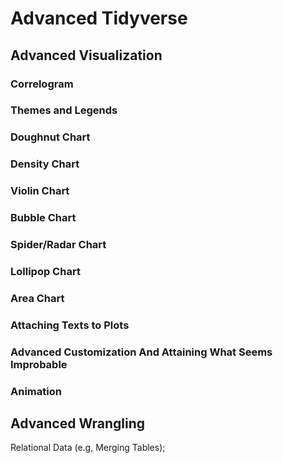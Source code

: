 # Advanced Tidyverse {#tidy-2}

## Advanced Visualization

### Correlogram 

### Themes and Legends 

### Doughnut Chart 

### Density Chart 

### Violin Chart 

### Bubble Chart 

### Spider/Radar Chart 

### Lollipop Chart 

### Area Chart 

### Attaching Texts to Plots 

### Advanced Customization And Attaining What Seems Improbable

### Animation

## Advanced Wrangling

Relational Data (e.g, Merging Tables);

